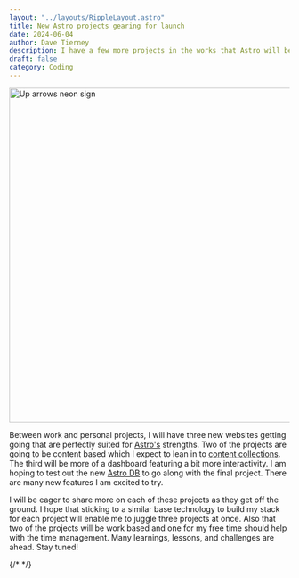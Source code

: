 ```yaml
---
layout: "../layouts/RippleLayout.astro"
title: New Astro projects gearing for launch
date: 2024-06-04
author: Dave Tierney
description: I have a few more projects in the works that Astro will be a perfect fit for.
draft: false
category: Coding
---
```



<Image src={ups} alt="Up arrows neon sign" height="600" width="1200" />

Between work and personal projects, I will have three new websites getting going that are perfectly suited for <a href="https://astro.build/" target="_blank" rel="noopener" className="whitespace-nowrap underline decoration-neon transition hover:text-neon">Astro's</a> strengths. Two of the projects are going to be content based which I expect to lean in to <a href="https://docs.astro.build/en/guides/content-collections/" target="_blank" rel="noopener" className="whitespace-nowrap underline decoration-neon transition hover:text-neon">content collections</a>. The third will be more of a dashboard featuring a bit more interactivity. I am hoping to test out the new <a href="https://docs.astro.build/en/guides/astro-db/" target="_blank" rel="noopener" className="whitespace-nowrap underline decoration-neon transition hover:text-neon">Astro DB</a> to go along with the final project. There are many new features I am excited to try.

I will be eager to share more on each of these projects as they get off the ground. I hope that sticking to a similar base technology to build my stack for each project will enable me to juggle three projects at once. Also that two of the projects will be work based and one for my free time should help with the time management. Many learnings, lessons, and challenges are ahead. Stay tuned!

{/* <a href="" target="_blank" rel="noopener" className="whitespace-nowrap underline decoration-neon transition hover:text-neon"></a> */}
